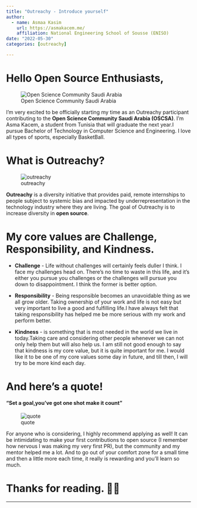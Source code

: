 ```yaml
---
title: "Outreachy - Introduce yourself"
author:
  - name: Asmaa Kasim 
    url: https://asmakacem.me/
    affiliation: National Engineering School of Sousse (ENISO)
date: "2022-05-30"
categories: [outreachy]

---
```


# Hello Open Source Enthusiasts, 

![Open Science Community Saudi Arabia](Open Science Community Saudi Arabia.png)

I’m very excited to be officially starting my time as an Outreachy participant contributing to the **Open Science Community Saudi Arabia (OSCSA)**.
I’m Asma Kacem, a student from Tunisia that will graduate the next year.I pursue Bachelor of Technology in Computer Science and Engineering.
I love all types of sports, especially BasketBall.

# What is Outreachy?

![outreachy](outreachy.png)

**Outreachy** is a diversity initiative that provides paid, remote internships to people subject to systemic bias and impacted by underrepresentation in the technology industry where they are living. The goal of Outreachy is to increase diversity in **open source**. 

# My core values are Challenge, Responsibility, and Kindness.

* **Challenge** - Life without challenges will certainly feels duller I think. I face my challenges head on. There's no time to waste in this life, and it's either you pursue you challenges or the challenges will pursue you down to disappointment. I think the former is better option.

* **Responsibility** - Being responsible becomes an unavoidable thing as we all grow older. Taking ownership of your work and life is not easy but very important to live a good and fulfilling life.I have always felt that taking responsibility has helped me be more serious with my work and perform better.

* **Kindness** - is something that is most needed in the world we live in today.Taking care and considering other people whenever we can not only help them but will also help us. I am still not good enough to say that kindness is my core value, but it is quite important for me. I would like it to be one of my core values some day in future, and till then, I will try to be more kind each day.

# And here’s a quote!

#### "Set a goal,you've got one shot make it count"

![quote](quote.png)

For anyone who is considering, I highly recommend applying as well! It can be intimidating to make your first contributions to open source (I remember how nervous I was making my very first PR), but the community and my mentor helped me a lot. And to go out of your comfort zone for a small time and then a little more each time, it really is rewarding and you’ll learn so much.

# Thanks for reading. 💫✨

---
